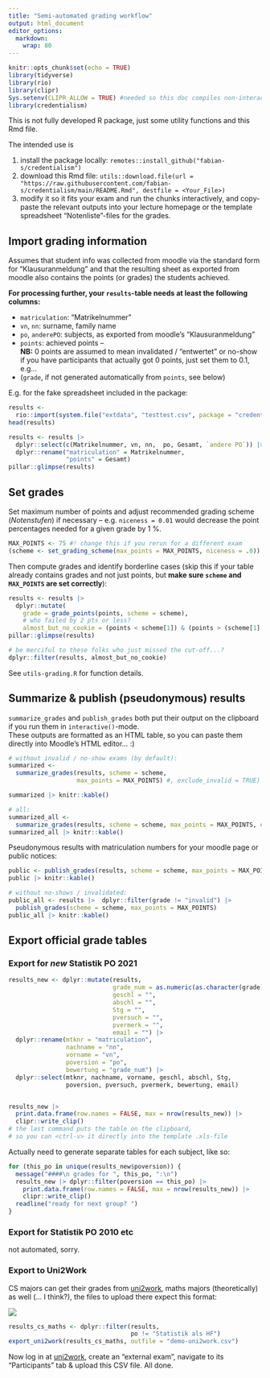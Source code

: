```yaml
---
title: "Semi-automated grading workflow"
output: html_document
editor_options: 
  markdown: 
    wrap: 80
---
```


```r
knitr::opts_chunk$set(echo = TRUE)
library(tidyverse)
library(rio)
library(clipr)
Sys.setenv(CLIPR_ALLOW = TRUE) #needed so this doc compiles non-interactively
library(credentialism)
```

This is not fully developed R package, just some utility functions and this Rmd file.

The intended use is 

1. install the package locally: `remotes::install_github("fabian-s/credentialism")`
2. download this Rmd file: `utils::download.file(url = "https://raw.githubusercontent.com/fabian-s/credentialism/main/README.Rmd", destfile = <Your_File>)`  
3. modify it so it fits your exam and run the chunks interactively, and copy-paste the relevant outputs into your lecture homepage or the template spreadsheet "Notenliste"-files for the grades.


## Import grading information

Assumes that student info was collected from moodle via the standard form for "Klausuranmeldung" and that the resulting sheet as exported from moodle also contains the points (or grades) the students achieved.

**For processing further, your `results`-table needs at least the following columns:**

-   `matriculation`: "Matrikelnummer"
-   `vn`, `nn`: surname, family name
-   `po`, `anderePO`: subjects, as exported from moodle's "Klausuranmeldung"
-   `points`: achieved points  --  
  **NB:** 0 points are assumed to mean invalidated / "entwertet" or no-show if you have participants that actually got 0 points, just set them to 0.1, e.g...
-   (`grade`, if not generated automatically from `points`, see below)

E.g. for the fake spreadsheet included in the package:

```r
results <- 
  rio::import(system.file("extdata", "testtest.csv", package = "credentialism")) 
head(results)

results <- results |> 
  dplyr::select(c(Matrikelnummer, vn, nn,  po, Gesamt, `andere PO`)) |> 
  dplyr::rename("matriculation" = Matrikelnummer, 
                "points" = Gesamt)
pillar::glimpse(results)
```


## Set grades

Set maximum number of points and adjust recommended grading scheme
(*Notenstufen*) if necessary -- e.g. `niceness = 0.01`  would decrease the
point percentages needed for a given grade by 1 \%.

```r
MAX_POINTS <- 75 #! change this if you rerun for a different exam
(scheme <- set_grading_scheme(max_points = MAX_POINTS, niceness = .0))
```

Then compute grades and identify borderline cases
(skip this if your table already contains grades and not just points, but **make sure
`scheme` and `MAX_POINTS` are set correctly**):
```r
results <- results |> 
  dplyr::mutate(
    grade = grade_points(points, scheme = scheme),
    # who failed by 2 pts or less?
    almost_but_no_cookie = (points < scheme[1]) & (points > (scheme[1] - 2)))
pillar::glimpse(results)

# be merciful to these folks who just missed the cut-off...?
dplyr::filter(results, almost_but_no_cookie)
```

See `utils-grading.R` for function details.

## Summarize & publish (pseudonymous) results

`summarize_grades` and `publish_grades` both put their output on the
clipboard if you run them in `interactive()`-mode.  
These outputs are formatted as an HTML table,
so you can paste them directly into Moodle's HTML editor... :)

```r
# without invalid / no-show exams (by default):
summarized <- 
  summarize_grades(results, scheme = scheme, 
                   max_points = MAX_POINTS) #, exclude_invalid = TRUE)

summarized |> knitr::kable()

# all:
summarized_all <- 
  summarize_grades(results, scheme = scheme, max_points = MAX_POINTS, exclude_invalid = FALSE)
summarized_all |> knitr::kable()
```

Pseudonymous results with matriculation numbers for your moodle page or public notices:

```r
public <- publish_grades(results, scheme = scheme, max_points = MAX_POINTS)
public |> knitr::kable()

# without no-shows / invalidated:
public_all <- results |>  dplyr::filter(grade != "invalid") |> 
  publish_grades(scheme = scheme, max_points = MAX_POINTS)  
public_all |> knitr::kable()
```

## Export official grade tables

### Export for *new* Statistik PO 2021

```r
results_new <- dplyr::mutate(results, 
                             grade_num = as.numeric(as.character(grade)) * 100, 
                             geschl = "",
                             abschl = "",
                             Stg = "",
                             pversuch = "",
                             pvermerk = "",
                             email = "") |> 
  dplyr::rename(mtknr = "matriculation", 
                nachname = "nn",
                vorname = "vn",
                poversion = "po",
                bewertung = "grade_num") |> 
  dplyr::select(mtknr, nachname, vorname, geschl, abschl, Stg, 
                poversion, pversuch, pvermerk, bewertung, email)


results_new |>  
  print.data.frame(row.names = FALSE, max = nrow(results_new)) |> 
  clipr::write_clip() 
# the last command puts the table on the clipboard, 
# so you can <ctrl-v> it directly into the template .xls-file
```

Actually need to generate separate tables for each subject, like so:
```r
for (this_po in unique(results_new$poversion)) {
  message("####\n grades for ", this_po, ":\n")
  results_new |> dplyr::filter(poversion == this_po) |> 
    print.data.frame(row.names = FALSE, max = nrow(results_new)) |> 
    clipr::write_clip()  
  readline("ready for next group? ")
}
```

### Export for Statistik PO 2010 etc

not automated, sorry.

### Export to Uni2Work

CS majors can get their grades from [uni2work](https://uni2work.ifi.lmu.de),
maths majors (theoretically) as well (... I think?),
the files to upload there expect this format:

<img src="https://github.com/fabian-s/credentialism/blob/main/README_files/figures/paste-809C5790.png"/>

```r
results_cs_maths <- dplyr::filter(results, 
                                  po != "Statistik als HF")
export_uni2work(results_cs_maths, outfile = "demo-uni2work.csv")
```

Now log in at [uni2work](https://uni2work.ifi.lmu.de), create an "external exam", 
navigate to its "Participants" tab & upload this CSV file. All done. 
